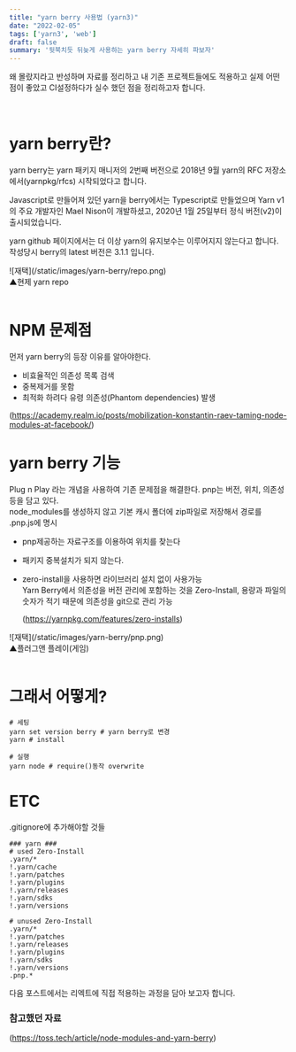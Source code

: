 ```yaml
---
title: "yarn berry 사용법 (yarn3)"
date: "2022-02-05"
tags: ['yarn3', 'web']
draft: false
summary: '뒷북치듯 뒤늦게 사용하는 yarn berry 자세히 파보자'
---
```


왜 몰랐지라고 반성하며 자료를 정리하고 내 기존 프로젝트들에도 적용하고
실제 어떤 점이 좋았고 CI설정하다가 실수 했던 점을 정리하고자 합니다.

<br/>

# yarn berry란?
yarn berry는 yarn 패키지 매니저의 2번째 버전으로
2018년 9월 yarn의 RFC 저장소에서(yarnpkg/rfcs) 시작되었다고 합니다.

Javascript로 만들어져 있던 yarn을 berry에서는 Typescript로 만들었으며
Yarn v1의 주요 개발자인 Mael Nison이 개발하셨고, 2020년 1월 25일부터 정식 버전(v2)이 출시되었습니다. <br/>

yarn github 페이지에서는 더 이상 yarn의 유지보수는 이루어지지 않는다고 합니다.
작성당시 berry의 latest 버전은 3.1.1 입니다.

<div className="flex flex-col items-center flex-wrap -mx-2 overflow-hidden xl:-mx-2">
  <div className="my-1 px-2 w-1/4 overflow-hidden xl:my-1 xl:px-2 xl:w-1/4">
    ![재택](/static/images/yarn-berry/repo.png)
  </div>
  <span>▲현제 yarn repo</span>
</div>

<br/>

# NPM 문제점
먼저 yarn berry의 등장 이유를 알아야한다.

- 비효율적인 의존성 목록 검색
- 중복제거를 못함
- 최적화 하려다 유령 의존성(Phantom dependencies) 발생

(https://academy.realm.io/posts/mobilization-konstantin-raev-taming-node-modules-at-facebook/)

# yarn berry 기능
Plug n Play 라는 개념을 사용하여 기존 문제점을 해결한다. pnp는 버전, 위치, 의존성 등을 담고 있다.  
node_modules를 생성하지 않고 기본 캐시 폴더에 zip파일로 저장해서 경로를 .pnp.js에 명시

- pnp제공하는 자료구조를 이용하여 위치를 찾는다
- 패키지 중복설치가 되지 않는다.
- zero-install을 사용하면 라이브러리 설치 없이 사용가능 <br/>
  Yarn Berry에서 의존성을 버전 관리에 포함하는 것을 Zero-Install, 용량과 파일의 숫자가 적기 때문에 의존성을 git으로 관리 가능 

  (https://yarnpkg.com/features/zero-installs)

<div className="flex flex-col items-center flex-wrap -mx-2 overflow-hidden xl:-mx-2">
  <div className="my-1 px-2 w-1/4 overflow-hidden xl:my-1 xl:px-2 xl:w-1/4">
    ![재택](/static/images/yarn-berry/pnp.png)
  </div>
  <span>▲플러그앤 플레이(게임)</span>
</div>

<br/>


# 그래서 어떻게?
```node
# 세팅
yarn set version berry # yarn berry로 변경
yarn # install

# 실행
yarn node # require()동작 overwrite
```

# ETC
.gitignore에 추가해야할 것들
```node
### yarn ###
# used Zero-Install
.yarn/*
!.yarn/cache
!.yarn/patches
!.yarn/plugins
!.yarn/releases
!.yarn/sdks
!.yarn/versions

# unused Zero-Install
.yarn/*
!.yarn/patches
!.yarn/releases
!.yarn/plugins
!.yarn/sdks
!.yarn/versions
.pnp.*
```

다음 포스트에서는 리엑트에 직접 적용하는 과정을 담아 보고자 합니다. 

### 참고했던 자료
(https://toss.tech/article/node-modules-and-yarn-berry)
